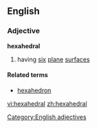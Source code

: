 ==English==

===Adjective===
'''hexahedral'''

# having [[six]] [[plane]] [[surface]]s

====Related terms====
*[[hexahedron]]

[[Category:English adjectives]]

[[vi:hexahedral]]
[[zh:hexahedral]]